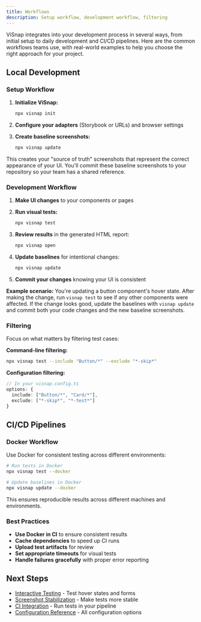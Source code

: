 ```yaml
---
title: Workflows
description: Setup workflow, development workflow, filtering
---
```


ViSnap integrates into your development process in several ways, from initial setup to daily development and CI/CD pipelines. Here are the common workflows teams use, with real-world examples to help you choose the right approach for your project.

## Local Development

### Setup Workflow

1. **Initialize ViSnap:**
   ```bash
   npx visnap init
   ```

2. **Configure your adapters** (Storybook or URLs) and browser settings

3. **Create baseline screenshots:**
   ```bash
   npx visnap update
   ```

This creates your "source of truth" screenshots that represent the correct appearance of your UI. You'll commit these baseline screenshots to your repository so your team has a shared reference.

### Development Workflow

1. **Make UI changes** to your components or pages

2. **Run visual tests:**
   ```bash
   npx visnap test
   ```

3. **Review results** in the generated HTML report:
   ```bash
   npx visnap open
   ```

4. **Update baselines** for intentional changes:
   ```bash
   npx visnap update
   ```

5. **Commit your changes** knowing your UI is consistent

**Example scenario:** You're updating a button component's hover state. After making the change, run `visnap test` to see if any other components were affected. If the change looks good, update the baselines with `visnap update` and commit both your code changes and the new baseline screenshots.

### Filtering

Focus on what matters by filtering test cases:

**Command-line filtering:**
```bash
npx visnap test --include "Button/*" --exclude "*-skip*"
```

**Configuration filtering:**
```typescript
// In your visnap.config.ts
options: {
  include: ["Button/*", "Card/*"],
  exclude: ["*-skip*", "*-test*"]
}
```

## CI/CD Pipelines

### Docker Workflow

Use Docker for consistent testing across different environments:

```bash
# Run tests in Docker
npx visnap test --docker

# Update baselines in Docker
npx visnap update --docker
```

This ensures reproducible results across different machines and environments.

### Best Practices

- **Use Docker in CI** to ensure consistent results
- **Cache dependencies** to speed up CI runs
- **Upload test artifacts** for review
- **Set appropriate timeouts** for visual tests
- **Handle failures gracefully** with proper error reporting

## Next Steps

- [Interactive Testing](/docs/guides/interactive-testing) - Test hover states and forms
- [Screenshot Stabilization](/docs/guides/screenshot-stabilization) - Make tests more stable
- [CI Integration](/docs/guides/ci-integration) - Run tests in your pipeline
- [Configuration Reference](/docs/reference/configuration) - All configuration options
